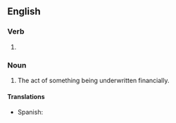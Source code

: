 ==English==

===Verb===
{{head|en|present participle}}

# {{present participle of|underwrite|lang=en|nocat=1}}

===Noun===
{{en-noun}}

# The act of something being underwritten financially.

====Translations====
{{trans-top|The act of something being underwritten financially}}
{{trans-mid}}
* Spanish: {{t+|es|aseguramiento financiero|m}}
{{trans-bottom}}